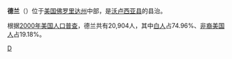 {{Unreferenced|time=2019-02-01T14:55:17+00:00}}
{{Infobox Settlement
| name = 德兰<br />DeLand
| image_skyline = Old Volusia Cty Crths 01.jpg
| imagesize = 250px
| image_caption = 
| image_flag = 
| image_shield = 
| pushpin_map = USA Florida
| pushpin_label_position = bottom
| subdivision_type = 国家
| subdivision_name = {{USA}}
| subdivision_type1 = [[美国行政区划|州]]
| subdivision_name1 = [[佛罗里达州|佛罗里达州]]
| subdivision_type2 = [[佛罗里达州各县列表|县]]
| subdivision_name2 = [[沃卢西亚县_(佛罗里达州)|沃卢西亚县]]
| elevation_m = 12
| elevation_ft = 
| area_total_km2 = 41.6
| population_as_of = 2000年
| population_total = 20904
| population_density_km2 = auto
| timezone = [[EST|EST]]
| utc_offset = -5
| timezone_DST = [[EDT|EDT]]
| utc_offset_DST = -4
| latd = 29
| latm = 1
| lats = 44
| latNS = N
| longd = 81
| longm = 18
| longs = 2
| longEW = W
| website =  
}}
'''德兰'''（{{lang-en|DeLand}}）位于[[美国|美国]][[佛罗里达州|佛罗里达州]]中部，是[[沃卢西亚县_(佛罗里达州)|沃卢西亚县]]的县治。

根据[[2000年美国人口普查|2000年美国人口普查]]，德兰共有20,904人，其中[[白人|白人]]占74.96%、[[非裔美国人|非裔美国人]]占19.18%。

{{福祿喜雅縣 (佛羅里達州)}}
{{Florida-stub}}

[[Category:佛罗里达州城市|D]]